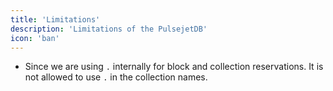 ```yaml
---
title: 'Limitations'
description: 'Limitations of the PulsejetDB'
icon: 'ban'
---
```


* Since we are using `.` internally for block and collection reservations. It is not allowed to use `.` in the collection names.